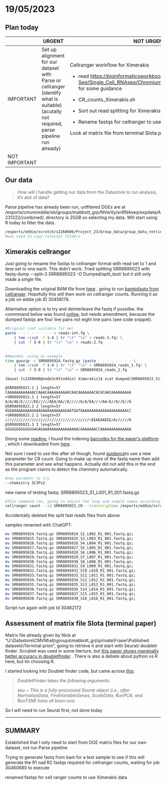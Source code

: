 # 19/05/2023

## Plan today

+---------------+-------------------------------------------------------------------------------------------------------------------------------------------+---------------------------------------------------------------------------------------------------------------------------------------------+
|               | URGENT                                                                                                                                    | NOT URGENT                                                                                                                                  |
+===============+===========================================================================================================================================+=============================================================================================================================================+
| IMPORTANT     | Set up alignment for our dataset with Parse or cellranger (identify what is suitable) (acutally not required, parse pipeline run already) | Cellranger workflow for Ximerakis                                                                                                           |
|               |                                                                                                                                           |                                                                                                                                             |
|               |                                                                                                                                           | -   read <https://bioinformaticsworkbook.org/dataAnalysis/RNA-Seq/Single_Cell_RNAseq/Chromium_Cell_Ranger.html#gsc.tab=0> for some guidance |
|               |                                                                                                                                           |                                                                                                                                             |
|               |                                                                                                                                           | -   CR_counts_Ximerakis.sh                                                                                                                  |
|               |                                                                                                                                           |                                                                                                                                             |
|               |                                                                                                                                           | -   Sort out read splitting for Ximerakis?                                                                                                  |
|               |                                                                                                                                           |                                                                                                                                             |
|               |                                                                                                                                           | -   Rename fastqs for cellranger to use                                                                                                     |
|               |                                                                                                                                           |                                                                                                                                             |
|               |                                                                                                                                           | Look at matrix file from terminal Slota paper, identify DGEs                                                                                |
+---------------+-------------------------------------------------------------------------------------------------------------------------------------------+---------------------------------------------------------------------------------------------------------------------------------------------+
| NOT IMPORTANT |                                                                                                                                           |                                                                                                                                             |
+---------------+-------------------------------------------------------------------------------------------------------------------------------------------+---------------------------------------------------------------------------------------------------------------------------------------------+

## Our data

> How will I handle getting our data from the Datastore to run analysis, it's alot of data?

Parse pipeline has already been run, unlfitered DGEs are at /exports/cmvm/eddie/eb/groups/mabbott_grp/NVerity/snRNAseq/expdata/A231222/combined/, directory is 25GB so selecting my data. Will start using R today to filter the data.

```bash
/exports/eddie/scratch/s2268606/Project_23/Group_data/group_data_retrieved.sh
#was used to copy relevnat folders
```

## Ximerakis cellranger

Just going to rename the fastqs to cellranger format with read set to 1 and lane set to one each. This didn't work. Tried splitting SRR8895023 with fastq-dump \--split-3 SRR8895023 -O Dumped/split_test/ but it still only made a single file.

Downloading the original BAM file from [here](https://trace.ncbi.nlm.nih.gov/Traces/index.html?view=run_browser&page_size=10&acc=SRR8895023&display=data-access) , going to run [bamtofastq from cellranger](https://support.10xgenomics.com/docs/bamtofastq). Hopefully this will then work on cellranger counts. Running it as a job on eddie job ID 30458178.

Alternative option is to try and deinterleave the fastq if possilbe. the commmand below was found [online](https://www.biostars.org/p/141256/), but needs amendment, because the dumped fastqs are four line pairs not eight line pairs (see code snippet).

```bash
#Original (not suitable for me)
paste - - - - - - - - < reads-int.fq \
    | tee >(cut -f 1-4 | tr "\t" "\n" > reads-1.fq) \
    | cut -f 5-8 | tr "\t" "\n" > reads-2.fq
    
    
#Amended, using an example
time gunzip -c SRR8895024.fastq.gz |paste - - - - - - - - \
    | tee >(cut -f 1-4 | tr "\t" "\n" > SRR8895024_reads_1.fq) \
    | cut -f 5-8 | tr "\t" "\n" > SRR8895024_reads_2.fq
```

```bash
(base) [s2268606@node3c03(eddie) Ximerakis]$ zcat Dumped/SRR8895023_S1_L001.fastq.gz | head -10

@SRR8895023.1 1 length=57
CAAAAAAAAAAAACCAAACAAAAAAAAAACAACAAAAAAACACACAACAAAAAAAAA
+SRR8895023.1 1 length=57
A/A/AE/E/////EE/////AEA/A6//E/////6/A/EA//</AA<E//A//E//6
@SRR8895023.2 2 length=57
GGGAAAAAAAAAGAAAGAAAAAAAAAAGAATGATAAAAAAAAAAAAAAAAAAAAACC
+SRR8895023.2 2 length=57
//////////////////////////////////////<EEAEAAEEE/A//////6
@SRR8895023.3 3 length=57
GGGGGGGGGGGGGAGAGAAAAAAAAAAAAAAAACAAAAAAACCAAAAAAAAAAAAAA
```

Diong some [reading](https://support.10xgenomics.com/single-cell-gene-expression/software/pipelines/latest/using/direct-demultiplexing), I found the indexing [barcodes for the paper's platform](https://www.10xgenomics.com/support/single-cell-gene-expression/documentation/steps/sequencing/sample-index-sets-for-single-cell-3) , which I downloaded from [here](https://cdn.10xgenomics.com/raw/upload/v1655155613/support/in-line%20documents/chromium-shared-sample-indexes-plate.csv) .

Not sure I need to use this after all though, found [guidance](https://support.10xgenomics.com/single-cell-gene-expression/software/pipelines/latest/using/count)to use a new parameter for CR count. Going to make up more of the fastq name then add this parameter and see what happens. Actually did not add this in the end as the program claims to detect the chemistry automatically.

```bash
#new paramter to try
--chemistry SC3Pv2
```

new name of testing fastq: SRR8895023_S1_L001_R1_001.fastq.gz

```bash
#This command ran, going to adjust the loop and sample names accordingly and let it run on Eddie!
cellranger count --id SRR8895023_CR --transcriptome /exports/eddie/scratch/s2268606/Project_23/Ensembl_refs/Cellranger_Mouse_genome/ --fastqs ./Dumped --sample SRR8895023
```

Accidentally deleted the split fast reads files from above

samples renamed with ChatGPT:

```bash
mv SRR8895024.fastq.gz SRR8895024_S2_L002_R1_001.fastq.gz;
mv SRR8895025.fastq.gz SRR8895025_S3_L003_R1_001.fastq.gz;
mv SRR8895026.fastq.gz SRR8895026_S4_L004_R1_001.fastq.gz;
mv SRR8895027.fastq.gz SRR8895027_S5_L005_R1_001.fastq.gz;
mv SRR8895028.fastq.gz SRR8895028_S6_L006_R1_001.fastq.gz;
mv SRR8895029.fastq.gz SRR8895029_S7_L007_R1_001.fastq.gz;
mv SRR8895030.fastq.gz SRR8895030_S8_L008_R1_001.fastq.gz;
mv SRR8895031.fastq.gz SRR8895031_S9_L009_R1_001.fastq.gz;
mv SRR8895032.fastq.gz SRR8895032_S10_L010_R1_001.fastq.gz;
mv SRR8895033.fastq.gz SRR8895033_S11_L011_R1_001.fastq.gz;
mv SRR8895034.fastq.gz SRR8895034_S12_L012_R1_001.fastq.gz;
mv SRR8895035.fastq.gz SRR8895035_S13_L013_R1_001.fastq.gz;
mv SRR8895036.fastq.gz SRR8895036_S14_L014_R1_001.fastq.gz;
mv SRR8895037.fastq.gz SRR8895037_S15_L015_R1_001.fastq.gz;
mv SRR8895038.fastq.gz SRR8895038_S16_L016_R1_001.fastq.gz;
```

Script run again with job Id 30462172

## Assessment of matrix file Slota (terminal paper)

Matrix file already given by Nick at "U:\\Datastore\\CMVM\\eb\\groups\\mabbott_grp\\private\\Fraser\\Published datasets\\Terminal prion", going to retrieve it and start with Seurat/ doubletr finder. Scrublet was used in some literture, but [this paper shows marginally better accuracy in doubletfinder](https://www.sciencedirect.com/science/article/pii/S2405471220304592) . There is also a debate about python vs R here, but Im choosing R.

I started looking into Doublet finder code, but came across [this](https://github.com/chris-mcginnis-ucsf/DoubletFinder):

> *DoubletFinder takes the following arguments:*
>
> *seu \~ This is a fully-processed Seurat object (i.e., after NormalizeData, FindVariableGenes, ScaleData, RunPCA, and RunTSNE have all been run).*

So I will need to run Seurat first, not done today

------------------------------------------------------------------------

## SUMMARY

Established that I only need to start from DGE matrix files for our own dataset, not run Parse pipeline

Trying to generate fastq from bam for a test sample to see if this will generate the R1 nad R2 fastqs required for cellranger counts, waiting for job 30460680 to execute

renamed fastqs for cell ranger counts to use Ximerakis data
